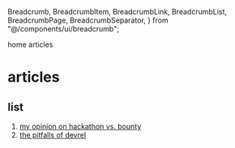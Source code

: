   Breadcrumb,
  BreadcrumbItem,
  BreadcrumbLink,
  BreadcrumbList,
  BreadcrumbPage,
  BreadcrumbSeparator,
} from "@/components/ui/breadcrumb";

<Breadcrumb className="mb-8">
  <BreadcrumbList>
    <BreadcrumbItem>
      <BreadcrumbLink href="/">home</BreadcrumbLink>
    </BreadcrumbItem>
    <BreadcrumbSeparator />
    <BreadcrumbItem>
      <BreadcrumbPage>articles</BreadcrumbPage>
    </BreadcrumbItem>
  </BreadcrumbList>
</Breadcrumb>

# articles

## list
1. [my opinion on hackathon vs. bounty](/articles/my-opinion-on-hackathon-vs-bounty)
2. [the pitfalls of devrel](/articles/the-pitfalls-of-devrel)